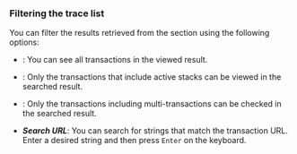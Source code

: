 ### Filtering the trace list

You can filter the results retrieved from the <Cmdname sid="trace_list" className="uitext" /> section using the following options:

<ImgLang img="analysis-hitmap-tx-list-filter.png" desc="TX trace" />

- <Cmdname sid="view_all" className="uitext" />: You can see all transactions in the viewed result.

- <Cmdname sid="active_stack" className="uitext" />: Only the transactions that include active stacks can be viewed in the searched result.

- <Cmdname sid="multi_transaction" className="uitext" />: Only the transactions including multi-transactions can be checked in the searched result.

- ***Search URL***: You can search for strings that match the transaction URL. Enter a desired string and then press `Enter` on the keyboard.
